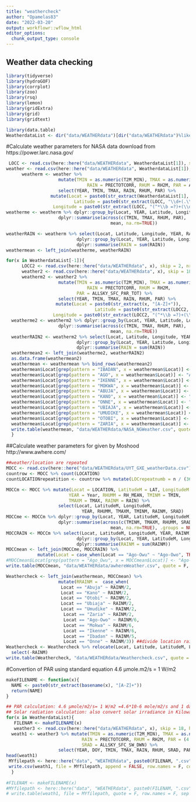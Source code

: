 ```yaml
---
title: "weathercheck"
author: "Opamelas83"
date: "2022-03-20"
output: workflowr::wflow_html
editor_options:
  chunk_output_type: console
---
```


## Weather data checking
```r
library(tidyverse)
library(hydroGOF)
library(corrplot)
library(zoo)
library(rsq)
library(lemon)
library(gridExtra)
library(grid)
library(gridtext)
```

```r
library(data.table)
WeatherdataList <- dir("data/WEATHERdata")[dir("data/WEATHERdata")%like%"WT.csv"] ##reach weather data from NASA and calculate the parameters mean by year
```

#Calculate weather parameters for NASA data download from https://power.larc.nasa.gov/
```r
 LOCC <- read.csv(here::here("data/WEATHERdata", WeatherdataList[1]), skip = 2, nrows = 1, as.is = TRUE)
weather <- read.csv(here::here("data/WEATHERdata", WeatherdataList[1]), skip = 18, header = TRUE)#skip the headers
      weatherm <- weather %>% 
                    mutate(TMIN = as.numeric(T2M_MIN), TMAX = as.numeric(T2M_MAX), 
                               RAIN = PRECTOTCORR, RHUM = RH2M, PAR = ALLSKY_SFC_PAR_TOT) %>%
                    select(YEAR, TMIN, TMAX, RAIN, RHUM, PAR) %>%
                 mutate(Locat = paste0(str_extract(WeatherdataList[1], "[A-Z]+")),
                          Latitude = paste0(str_extract(LOCC, "\\d+(.\\d+)")),
                  Longitude = paste0(str_extract(LOCC, "(^*\\b =?)+(\\d)+(.\\d+)")))#reach the coordinate of location
weatherme <- weatherm %>% dplyr::group_by(Locat, YEAR, Latitude, Longitude) %>%
                    dplyr::summarise(across(c(TMIN, TMAX, RHUM, PAR), 
                                        mean, na.rm=TRUE))

weatherRAIN <- weatherm %>% select(Locat, Latitude, Longitude, YEAR, RAIN) %>% 
                           dplyr::group_by(Locat, YEAR, Latitude, Longitude) %>%
                           dplyr::summarise(RAIN = sum(RAIN))
weathermean <- left_join(weatherme, weatherRAIN)

for(x in WeatherdataList[-1]){
      LOCC2 <- read.csv(here::here("data/WEATHERdata", x), skip = 2, nrows = 1, as.is = TRUE)
      weather2 <- read.csv(here::here("data/WEATHERdata", x), skip = 18, header = TRUE)#skip the headers
      weatherm2 <- weather2 %>% 
                    mutate(TMIN = as.numeric(T2M_MIN), TMAX = as.numeric(T2M_MAX), 
                               RAIN = PRECTOTCORR, RHUM = RH2M, 
                           PAR = ALLSKY_SFC_PAR_TOT) %>%
                    select(YEAR, TMIN, TMAX, RAIN, RHUM, PAR) %>%
                   mutate(Locat = paste0(str_extract(x, "[A-Z]+")),
                                  Latitude = paste0(str_extract(LOCC2, "\\d+(.\\d+)")),
                  Longitude = paste0(str_extract(LOCC2, "(^*\\b =?)+(\\d)+(.\\d+)")))#reach the coordinate of location
  weatherme2 <- weatherm2 %>% dplyr::group_by(Locat, YEAR, Latitude, Longitude) %>%
                    dplyr::summarise(across(c(TMIN, TMAX, RHUM, PAR), 
                                        mean, na.rm=TRUE))
  weatherRAIN2 <- weatherm2 %>% select(Locat, Latitude, Longitude, YEAR, RAIN) %>% 
                           dplyr::group_by(Locat, YEAR, Latitude, Longitude) %>%
                           dplyr::summarise(RAIN = sum(RAIN))
  weathermean2 <- left_join(weatherme2, weatherRAIN2)
  as.data.frame(weathermean2)
  weathermean <- weathermean %>% bind_rows(weathermean2)
  weathermean$Locat[grep(pattern = "IBADAN", x = weathermean$Locat)] <- "Ibadan"
  weathermean$Locat[grep(pattern = "AGO", x = weathermean$Locat)] <- "Ago-Owo"
  weathermean$Locat[grep(pattern = "IKENNE", x = weathermean$Locat)] <- "Ikenne"
  weathermean$Locat[grep(pattern = "MOKWA", x = weathermean$Locat)] <- "Mokwa"
  weathermean$Locat[grep(pattern = "ABUJA", x = weathermean$Locat)] <- "Abuja"
  weathermean$Locat[grep(pattern = "KANO", x = weathermean$Locat)] <- "Kano"
  weathermean$Locat[grep(pattern = "ONNE", x = weathermean$Locat)] <- "Onne"
  weathermean$Locat[grep(pattern = "UBIAJA", x = weathermean$Locat)] <- "Ubiaja"
  weathermean$Locat[grep(pattern = "UMUDIKE", x = weathermean$Locat)] <- "Umudike"
  weathermean$Locat[grep(pattern = "OTOBI", x = weathermean$Locat)] <- "Otobi"
  weathermean$Locat[grep(pattern = "ZARIA", x = weathermean$Locat)] <- "Zaria"
  write.table(weathermean, "data/WEATHERdata/NASA_NGWeather.csv", quote = F, row.names = F, sep = " ")
  }

```

##Calculate weather parameters for given by Moshood http://www.awhere.com/
```r
##weather/location are repeated
MOCC <- read.csv(here::here("data/WEATHERdata/UYT_GXE_weatherData.csv"))
countrow <- MOCC %>% count(LOCATION)
countLOCATIONrepeatition <- countrow %>% mutate(LOCrepeatnumb = n / (365 * 4))

MOCCm <- MOCC %>% mutate(Locat = LOCATION, LatitudeM = LAT, LongitudeM = LON,
                        YEAR = Year, RHUMM = RH_MEAN, TMINM = TMIN, 
                        TMAXM = TMAX, RAINM = RAIN) %>% 
                    select(Locat, LatitudeM, LongitudeM, 
                             YEAR, RHUMM, TMAXM, TMINM, RAINM, SRAD)
MOCCme <- MOCCm %>% dplyr::group_by(Locat, YEAR, LatitudeM, LongitudeM) %>%
                    dplyr::summarise(across(c(TMINM, TMAXM, RHUMM, SRAD), 
                                        mean, na.rm=TRUE), .groups = NULL)
MOCCRAIN <- MOCCm %>% select(Locat, LatitudeM, LongitudeM, YEAR, RAINM) %>% 
                           dplyr::group_by(Locat, YEAR, LatitudeM, LongitudeM) %>%
                           dplyr::summarise(RAINM = sum(RAINM))
MOCCmean <- left_join(MOCCme, MOCCRAIN) %>%
            mutate(Locat = case_when(Locat == "Ago-Owu" ~ "Ago-Owo", TRUE ~ as.character(Locat)))
#MOCCmean$Locat[grep(pattern = "Ago_Owu", x = MOCCmean$Locat)] <- "Ago-Owo"
write.table(MOCCmean, "data/WEATHERdata/awhereWeather.csv", quote = F, row.names = F, sep = " ")
```

```r
Weathercheck <- left_join(weathermean, MOCCmean) %>%
                    mutate(RRAINM =  case_when(
                     Locat == "Abuja" ~ RAINM/2,
                     Locat == "Kano" ~ RAINM/2,
                     Locat == "Otobi" ~ RAINM/2,
                     Locat == "Ubiaja" ~ RAINM/2,
                     Locat == "Umudike" ~ RAINM/2,
                      Locat == "Zaria" ~ RAINM/2,
                      Locat == "Ago-Owo" ~ RAINM/6,
                      Locat == "Mokwa" ~ RAINM/6,
                      Locat == "Ikenne" ~ RAINM/6,
                      Locat == "Ibadan" ~ RAINM/5,
                      Locat == "Onne" ~ RAINM/3)) ##divide location rain mean by the number of year repetition
Weathercheck <- Weathercheck %>% relocate(Locat, Latitude, LatitudeM, Longitude, LongitudeM,  YEAR, TMIN, TMINM, TMAX, TMAXM, RAIN, RRAINM, RHUM, RHUMM, PAR, SRAD) %>%
  select(-RAINM)
write.table(Weathercheck, "data/WEATHERdata/Weathercheck.csv", quote = F, row.names = F, sep = " ")
```


#Convertion of PAR using standard equation 4.6 μmole.m2/s = 1 W/m2
```r
makeFILENAME <- function(x){
  NAME <- paste0(str_extract(basename(x), "[A-Z]+"))
  return(NAME)
} 
```

```r
## PAR calculation: 4.6 μmole/m2/s= 1 W/m2 =4.6*10-6 mole/m2/s and 1 day = 86400s
## Solar radiation calculation: also convert solar irradiance in Kilowatt-hour from NASA to Megajoule IN DSSAT.
for(x in WeatherdataList){
   FILENAM <- makeFILENAME(x)
   weather3 <- read.csv(here::here("data/WEATHERdata", x), skip = 18, header = TRUE)
  weath1 <- weather3 %>% mutate(TMIN = as.numeric(T2M_MIN), TMAX = as.numeric(T2M_MAX), 
                             RAIN = PRECTOTCORR, RHUM = RH2M, PAR = (4.6*10^(-6)*86400) *(ALLSKY_SFC_PAR_TOT),
                             SRAD = ALLSKY_SFC_SW_DWN) %>%
                    select(YEAR, DOY, TMIN, TMAX, RAIN, RHUM, SRAD, PAR)
head(weath1)
 MYfilepath <- here::here("data", "WEATHERdata", paste0(FILENAM, ".csv"))
 write.csv(weath1, file = MYfilepath, append = FALSE, row.names = F, col.names = T, sep = ' ')
  }
 
#FILENAM <- makeFILENAME(x)
#MYfilepath <- here::here("data", "WEATHERdata", paste0(FILENAM, ".csv"))
# write.table(weath1, file = MYfilepath, quote = F, row.names = F, sep = " ")
```

